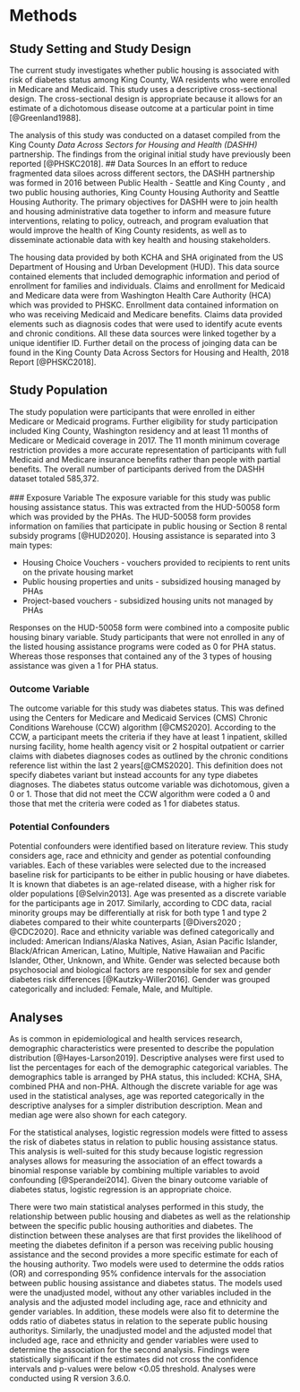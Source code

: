 # Methods {}
## Study Setting and Study Design
The current study investigates whether public housing is associated with risk of diabetes status among King County, WA residents who were enrolled in Medicare and Medicaid. This study uses a descriptive cross-sectional design. The cross-sectional design is appropriate because it allows for an estimate of a dichotomous disease outcome at a particular point in time [@Greenland1988].

The analysis of this study was conducted on a dataset compiled from the King County _Data Across Sectors for Housing and Health (DASHH)_ partnership. The findings from the original initial study have previously been reported [@PHSKC2018].
## Data Sources
In an effort to reduce fragmented data siloes across different sectors, the DASHH partnership was formed in 2016 between Public Health - Seattle and King County , and two public housing authories, King County Housing Authority and Seattle Housing Authority. The primary objectives for DASHH were to join health and housing administrative data together to inform and measure future interventions, relating to policy, outreach, and program evaluation that would improve the health of King County residents, as well as to disseminate actionable data with key health and housing stakeholders.

The housing data provided by both KCHA and SHA originated from the US Department of Housing and Urban Development (HUD). This data source contained elements that included demographic information and period of enrollment for families and individuals. Claims and enrollment for Medicaid and Medicare data were from Washington Health Care Authority (HCA) which was provided to PHSKC. Enrollment data contained information on who was receiving Medicaid and Medicare benefits. Claims data provided elements such as diagnosis codes that were used to identify acute events and chronic conditions. All these data sources were linked together by a unique identifier ID. Further detail on the process of joinging data can be found in the King County Data Across Sectors for Housing and Health, 2018 Report [@PHSKC2018].

## Study Population
The study population were participants that were enrolled in either Medicare or Medicaid programs. Further eligibility for study participation included King County, Washington residency and at least 11 months of Medicare or Medicaid coverage in 2017. The 11 month minimum coverage restriction provides a more accurate representation of participants with full Medicaid and Medicare insurance benefits rather than people with partial benefits. The overall number of participants derived from the DASHH dataset totaled 585,372.
<br />
<br />
### Exposure Variable
The exposure variable for this study was public housing assistance status. This was extracted from the HUD-50058 form which was provided by the PHAs. The HUD-50058 form provides information on families that participate in public housing or Section 8 rental subsidy programs [@HUD2020]. Housing assistance is separated into 3 main types:

* Housing Choice Vouchers - vouchers provided to recipients to rent units on the private housing market
* Public housing properties and units - subsidized housing managed by PHAs
* Project-based vouchers - subsidized housing units not managed by PHAs

Responses on the HUD-50058 form were combined into a composite public housing binary variable. Study participants that were not enrolled in any of the listed housing assistance programs were coded as 0 for PHA status. Whereas those responses that contained any of the 3 types of housing  assistance was given a 1 for PHA status.

### Outcome Variable
The outcome variable for this study was diabetes status. This was defined using the Centers for Medicare and Medicaid Services (CMS) Chronic Conditions Warehouse (CCW) algorithm [@CMS2020]. According to the CCW, a participant meets the criteria if they have at least 1 inpatient, skilled nursing facility, home health agency visit or 2 hospital outpatient or carrier claims with diabetes diagnoses codes as outlined by the chronic conditions reference list within the last 2 years[@CMS2020]. This definition does not specify diabetes variant but instead accounts for any type diabetes diagnoses. The diabetes status outcome variable was dichotomous, given a 0 or 1. Those that did not meet the CCW algorithm were coded a 0 and those that met the criteria were coded as 1 for diabetes status.

### Potential Confounders
Potential confounders were identified based on literature review. This study considers age, race and ethnicity and gender as potential confounding variables. Each of these variables were selected due to the increased baseline risk for participants to be either in public housing or have diabetes. It is known that diabetes is an age-related disease, with a higher risk for older populations [@Selvin2013]. Age was presented as a discrete variable for the participants age in 2017. Similarly, according to CDC data, racial minority groups may be differentially at risk for both type 1 and type 2 diabetes compared to their white counterparts [@Divers2020 ; @CDC2020]. Race and ethnicity variable was defined categorically and included: American Indians/Alaska Natives, Asian, Asian Pacific Islander, Black/African American, Latino, Multiple, Native Hawaiian and Pacific Islander, Other, Unknown, and White. Gender was selected because both psychosocial and biological factors are responsible for sex and gender diabetes risk differences [@Kautzky-Willer2016]. Gender was grouped categorically and included: Female, Male, and Multiple.
<br />

## Analyses
As is common in epidemiological and health services research, demographic characteristics were presented to describe the population distribution [@Hayes-Larson2019]. Descriptive analyses were first used to list the percentages for each of the demographic categorical variables. The demographics table is arranged by PHA status, this included: KCHA, SHA, combined PHA and non-PHA. Although the discrete variable for age was used in the statistical analyses, age was reported categorically in the descriptive analyses for a simpler distribution description. Mean and median age were also shown for each category.

For the statistical analyses, logistic regression models were fitted to assess the risk of diabetes status in relation to public housing assistance status. This analysis is well-suited for this study because logistic regression analyses allows for measuring the association of an effect towards a binomial response variable by combining multiple variables to avoid confounding [@Sperandei2014]. Given the binary outcome variable of diabetes status, logistic regression is an appropriate choice.

There were two main statistical analyses performed in this study, the relationship between public housing and diabetes as well as the relationship between the specific public housing authorities and diabetes. The distinction between these analyses are that first provides the likelihood of meeting the diabetes definiton if a person was receiving public housing assistance and the second provides a more specific estimate for each of the housing authority. Two models were used to determine the odds ratios (OR) and corresponding 95% confidence intervals for the association between public housing assistance and diabetes status. The models used were the unadjusted model, without any other variables included in the analysis and the adjusted model including age, race and ethnicity and gender variables. In addition, these models were also fit to determine the odds ratio of diabetes status in relation to the seperate public housing authoritys. Similarly, the unadjusted model and the adjusted model that included age, race and ethnicity and gender variables were used to determine the association for the second analysis. Findings were statistically significant if the estimates did not cross the confidence intervals and p-values were below <0.05 threshold. Analyses were conducted using R version 3.6.0.
